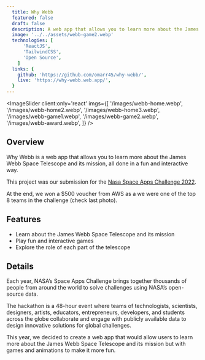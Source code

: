 ```yaml
---
  title: Why Webb
  featured: false
  draft: false
  description: A web app that allows you to learn more about the James Webb Space Telescope and its mission, all done in a fun and interactive way. It was our submission for Nasa Space Apps Challenge 2022
  image: '../../assets/webb-game2.webp'
  technologies: [
      'ReactJS',
      'TailwindCSS',
      'Open Source',
    ]
  links: {
    github: 'https://github.com/omarr45/why-webb/',
    live: 'https://why-webb.web.app/',
  }
---
```



<ImageSlider
  client:only='react'
  imgs={[
    '/images/webb-home.webp',
    '/images/webb-home2.webp',
    '/images/webb-home3.webp',
    '/images/webb-game1.webp',
    '/images/webb-game2.webp',
    '/images/webb-award.webp',
  ]}
/>

## Overview

Why Webb is a web app that allows you to learn more about the James Webb Space Telescope and its mission, all done in a fun and interactive way.

This project was our submission for the [Nasa Space Apps Challenge 2022](https://2022.spaceappschallenge.org/challenges/2022-challenges/through-the-looking-glass/teams/t-00/project).

At the end, we won a $500 voucher from AWS as a we were one of the top 8 teams in the challenge (check last photo).

## Features

- Learn about the James Webb Space Telescope and its mission
- Play fun and interactive games
- Explore the role of each part of the telescope

## Details

Each year, NASA’s Space Apps Challenge brings together thousands of people from around the world to solve challenges using NASA’s open-source data.

The hackathon is a 48-hour event where teams of technologists, scientists, designers, artists, educators, entrepreneurs, developers, and students across the globe collaborate and engage with publicly available data to design innovative solutions for global challenges.

This year, we decided to create a web app that would allow users to learn more about the James Webb Space Telescope and its mission but with games and animations to make it more fun.
